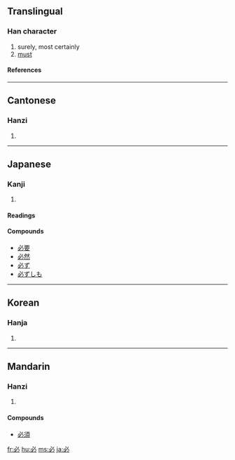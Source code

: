 ==Translingual==
===Han character===
{{Han char|rn=61|rad=心|as=01|sn=4|four=3300<sub>0</sub>|canj=心竹 (PH)|ids=⿻[[心]][[丿]]}}
# surely, most certainly
# [[must]]
====References====
{{Han ref|kx=0375.020|dkj=10299|dj=0701.040|hdz=42267.020|uh=5FC5|ud=24517|bh=A5B2|bd=42418}}
----

==Cantonese==
===Hanzi===
{{yue-hanzi|jyut=|y=bit1}}
# {{defn|Cantonese}}
----
==Japanese==
===Kanji===
{{ja-kanji|grade=4|rs=心01}}
# {{defn|Japanese}} 
====Readings====
{{ja-readings|on=[[ひつ]] (hitsu)|kun=[[かならず]] (kanarazu)}}

====Compounds====
*[[必要]]
*[[必然]]
*[[必ず]]
*[[必ずしも]]

----

==Korean==
===Hanja===
{{ko-hanja|hangeul=필|eumhun=|rv=pil|mr=p'il|y=phil}}
# {{defn|Korean}}
----
==Mandarin==
===Hanzi===
{{cmn-hanzi|pin=[[bì]] ([[bi4]])|wg=pi<sup>4</sup>}}
# {{defn|Mandarin}}
====Compounds====
* [[必須]]

[[fr:必]]
[[hu:必]]
[[ms:必]]
[[ja:必]]